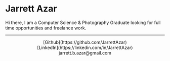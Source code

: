 <div style={{ color:#fffdd0 }}>
  <h1>Jarrett Azar</h1>

Hi there, I am a Computer Science & Photography Graduate looking for full time opportunities and freelance work.
</div>

---

<div>
  <center>
  [Github](https://github.com/JarrettAzar)
  <br />
  [LinkedIn](https://linkedin.com/in/JarrettAzar)
  <br />
  jarrett.b.azar@gmail.com
  </center>
</div>
